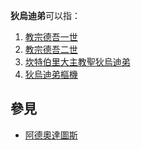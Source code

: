 {{noteTA
|T=zh-hans:狄乌迪弟;zh-hk:德吾;zh-tw:狄烏迪弟;
|1=zh-hans:教皇;zh-hk:教宗;zh-tw:教宗;
}}

'''狄烏迪弟'''可以指：

#[[教宗德吾一世|教宗德吾一世]]
#[[教宗德吾二世|教宗德吾二世]]
#[[坎特伯雷大主教|坎特伯里大主教]][[聖狄烏迪弟|聖狄烏迪弟]]
#[[狄烏迪弟樞機|狄烏迪弟樞機]]

<!---
== 譯名列表 ==
*'''狄烏迪弟'''、[[狄乌迪弟|狄乌迪弟]]：[http://tw.britannica.com/MiniSite/Article/id00017808.html 大英綫上繁體中文版]、《[[世界人名翻譯大辭典|世界人名翻譯大辭典]]》1993年版作狄乌迪弟。
*[[德吾|德吾]]：[http://archives.catholic.org.hk/popes/index.htm 香港天主教教區檔案　歷任教宗]作德吾。
--->
<!--- 在此等來源未證實正確之前，請不要將以下譯名放進條目內。
*[[竇德弟|竇德弟]]：[http://www.catholic.org.tw/hualien/SN_July_p3.htm]
*[[多伊德迪特|多伊德迪特]]：[http://www.chinesebible.org.hk/glossary/show.asp?id=3761]、[http://history.thexrock.net/ShowArticle.asp?ArticleID=161]、[http://www.bigyi.net/ChristDic/christContent.asp?id=4020034]
*[[杜德田|杜德田]]：[http://www.catholic.org.tw/hualien/SN_Nov_p2.htm]
*[[德斯德迪|德斯德迪]]：[http://www.catacombe.roma.it/cn/liberiana.html]
*[[戴奧得第|戴奧得第]]、[[迪厄斯代迪特|迪厄斯代迪特]]：[http://www.1lord.net/co39.html]
*[[阿杰奥达特|阿杰奥达特]]：[http://www.bigyi.net/ChristDic/christContent.asp?id=4020034]
--->
==參見==
*[[阿德奧達圖斯|阿德奧達圖斯]]
{{disambig|Cat=四字人名消歧义}}